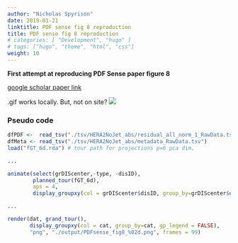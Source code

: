 ```yaml
---
author: "Nicholas Spyrison"
date: 2019-01-21
linktitle: PDF sense fig 8 reproduction
title: PDF sense fig 8 reproduction 
# categories: [ "Development", "hugo" ]
# tags: ["hugo", "theme", "html", "css"]
weight: 10
---
```



**First attempt at reproducing PDF Sense paper figure 8**

[google scholar paper link](https://scholar.google.com/scholar?cluster=9110690189452049647&hl=en&as_sdt=0,5)

.gif works locally. But, not on site?
![](PDFsense_quasiFig8.gif)

### Pseudo code
```r
dfPDF <-  read_tsv("./tsv/HERA2NoJet_abs/residual_all_norm_1_RawData.tsv", col_names=FALSE)
dfMeta <- read_tsv("./tsv/HERA2NoJet_abs/metadata_RawData.tsv")
load("fGT_6d.rda") # tour path for projections p=6 pca dim.

...

animate(select(grDIScenter,-type, -disID),
        planned_tour(fGT_6d),
        aps = 4,
        display_groupxy(col = grDIScenter$disID, group_by=grDIScenter$disID, gp_legend = FALSE))

...

render(dat, grand_tour(),
       display_groupxy(col = cat, group_by=cat, gp_legend = FALSE),
       "png", "./output/PDFsense_fig8_%02d.png", frames = 99)
```
